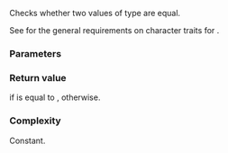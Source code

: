 {{cpp/string/char_traits/title|eq_int_type}}
{{cpp/string/char_traits/navbar}}
{{ddcl|notes={{mark constexpr since c++11}}&lt;br&gt;{{mark noexcept since c++11}}|
static bool eq_int_type( int_type c1, int_type c2 );
}}

Checks whether two values of type {{tt|int_type}} are equal.

See {{named req|CharTraits}} for the general requirements on character traits for {{tt|X::eq_int_type}}.

===Parameters===
{{par begin}}
{{par|c1, c2|values to compare}}
{{par end}}

===Return value===
{{c|true}} if {{c|c1}} is equal to {{c|c2}}, {{c|false}} otherwise.

===Complexity===
Constant.

{{langlinks|de|es|fr|it|ja|pt|ru|zh}}